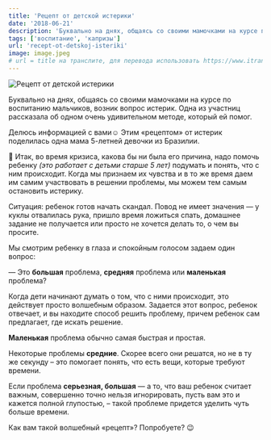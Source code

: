 ```yaml
---
title: 'Рецепт от детской истерики'
date: '2018-06-21'
description: 'Буквально на днях, общаясь со своими мамочками на курсе по воспитанию мальчиков, возник вопрос истерик. Одна из участниц рассказала об одном очень удивительном методе, который ей помог.'
tags: ['воспитание', 'капризы']
url: 'recept-ot-detskoj-isteriki'
image: image.jpeg
# url = title на транслите, для перевода использовать https://www.itranslit.com/
---
```



![Рецепт от детской истерики](./image.jpeg)

Буквально на днях, общаясь со своими мамочками на курсе по воспитанию мальчиков, возник вопрос истерик. Одна из участниц рассказала об одном очень удивительном методе, который ей помог.

Делюсь информацией с вами☺️ Этим «рецептом» от истерик поделилась одна мама 5-летней девочки из Бразилии.

📌 Итак, во время кризиса, какова бы ни была его причина, надо помочь ребенку _(это работает с детьми старше 5 лет)_ подумать и понять, что с ним происходит. Когда мы признаем их чувства и в то же время даем им самим участвовать в решении проблемы, мы можем тем самым остановить истерику.

Ситуация: ребенок готов начать скандал. Повод не имеет значения — у куклы отвалилась рука, пришло время ложиться спать, домашнее задание не получается или просто не хочется делать то, о чем вы просите.

Мы смотрим ребенку в глаза и спокойным голосом задаем один вопрос:

— Это **большая** проблема, **средняя** проблема или **маленькая** проблема?

Когда дети начинают думать о том, что с ними происходит, это действует просто волшебным образом. Задается этот вопрос, ребенок отвечает, и вы находите способ решить проблему, причем ребенок сам предлагает, где искать решение.

**Маленькая** проблема обычно самая быстрая и простая.

Некоторые проблемы **средние**. Скорее всего они решатся, но не в ту же секунду – это помогает понять, что есть вещи, которые требуют времени.

Если проблема **серьезная, большая** — а то, что ваш ребенок считает важным, совершенно точно нельзя игнорировать, пусть вам это и кажется полной глупостью, – такой проблеме придется уделить чуть больше времени.

Как вам такой волшебный «рецепт»? Попробуете? 😉

